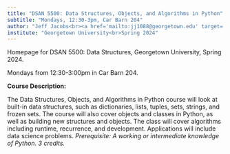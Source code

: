 ```yaml
---
title: "DSAN 5500: Data Structures, Objects, and Algorithms in Python"
subtitle: "Mondays, 12:30-3pm, Car Barn 204"
author: "Jeff Jacobs<br><a href='mailto:jj1088@georgetown.edu' target='_blank'>`jj1088@georgetown.edu`</a>"
institute: "Georgetown University<br>Spring 2024"
---
```


Homepage for DSAN 5500: Data Structures, Georgetown University, Spring 2024.

Mondays from 12:30-3:00pm in Car Barn 204.

**Course Description:**

The Data Structures, Objects, and Algorithms in Python course will look at built-in data structures, such as dictionaries, lists, tuples, sets, strings, and frozen sets. The course will also cover objects and classes in Python, as well as building new structures and objects. The class will cover algorithms including runtime, recurrence, and development. Applications will include data science problems. *Prerequisite: A working or intermediate knowledge of Python. 3 credits.*